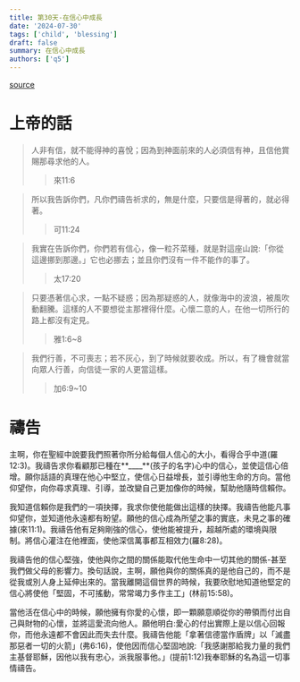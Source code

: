 ```yaml
---
title: 第30天-在信心中成長
date: '2024-07-30'
tags: ['child', 'blessing']
draft: false
summary: 在信心中成長
authors: ['q5']
---
```


[source](https://q5help.me/faith/PrayForTheChildren.jsp)

# 上帝的話

> 人非有信，就不能得神的喜悅；因為到神面前來的人必須信有神，且信他賞賜那尋求他的人。
>
> > 來11:6

> 所以我告訴你們，凡你們禱告祈求的，無是什麼，只要信是得著的，就必得著。
>
> > 可11:24

> 我實在告訴你們，你們若有信心，像一粒芥菜種，就是對這座山說:「你從這邊挪到那邊。」它也必挪去；並且你們沒有一件不能作的事了。
>
> > 太17:20

> 只要憑著信心求，一點不疑惑；因為那疑惑的人，就像海中的波浪，被風吹動翻騰。這樣的人不要想從主那裡得什麼。心懷二意的人，在他一切所行的路上都沒有定見。
>
> > 雅1:6~8

> 我們行善，不可喪志；若不灰心，到了時候就要收成。所以，有了機會就當向眾人行善，向信徒一家的人更當這樣。
>
> > 加6:9~10

# 禱告

主啊，你在聖經中說要我們照著你所分給每個人信心的大小，看得合乎中道(羅12:3)。我禱告求你看顧那已種在**\_\_\_\_**(孩子的名字)心中的信心，並使這信心倍增。願你話語的真理在他心中堅立，使信心日益增長，並引導他生命的方向。當他仰望你，向你尋求真理、引導，並改變自己更加像你的時候，幫助他隨時信賴你。

我知道信賴你是我們的一項抉擇，我求你使他能做出這樣的抉擇。我禱告他能凡事仰望你，並知道他永遠都有盼望。願他的信心成為所望之事的實底，未見之事的確據(來11:1)。我禱告他有足夠剛強的信心，使他能被提升，超越所處的環境與限制。將信心灌注在他裡面，使他深信萬事都互相效力(羅8:28)。

我禱告他的信心堅強，使他與你之間的關係能取代他生命中一切其他的關係-甚至我們做父母的影響力。換句話說，主啊，願他與你的關係真的是他自己的，而不是從我或別人身上延伸出來的。當我離開這個世界的時候，我要欣慰地知道他堅定的信心將使他「堅固，不可搖動，常常竭力多作主工」(林前15:58)。

當他活在信心中的時候，願他擁有你愛的心懷，即一顆願意順從你的帶領而付出自己與財物的心懷，並將這愛流向他人。願他明白:愛心的付出實際上是以信心回報你，而他永遠都不會因此而失去什麼。我禱告他能「拿著信德當作盾牌」以「滅盡那惡者一切的火箭」(弗6:16)，使他因而信心堅固地說:「我感謝那給我力量的我們主基督耶穌，因他以我有忠心，派我服事他。」(提前1:12)我奉耶穌的名為這一切事情禱告。
